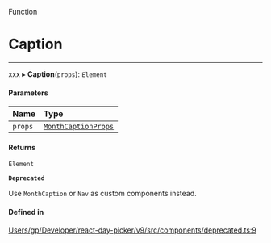 <SectionTitle>Function</SectionTitle>

# Caption

---

xxx
▸ **Caption**(`props`): `Element`

#### Parameters

| Name | Type |
| :------ | :------ |
| `props` | [`MonthCaptionProps`](/api/interfaces/MonthCaptionProps.md) |

#### Returns

`Element`

**`Deprecated`**

Use `MonthCaption` or `Nav` as custom components instead.

#### Defined in

[Users/gp/Developer/react-day-picker/v9/src/components/deprecated.ts:9](https://github.com/gpbl/react-day-picker/blob/4d332a01b/src/components/deprecated.ts#L9)
